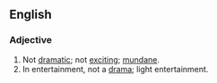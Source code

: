 ==English==
===Adjective===
{{en-adj}}
# Not [[dramatic]]; not [[exciting]]; [[mundane]].
# In entertainment, not a [[drama]]; light entertainment.